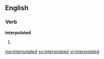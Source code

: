 ==English==

===Verb===
'''interpolated'''

# {{past of|[[interpolate]]}}

[[mg:interpolated]]
[[sv:interpolated]]
[[vi:interpolated]]